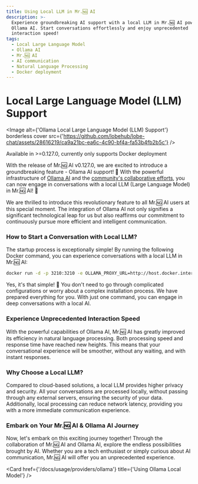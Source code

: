 ```yaml
---
title: Using Local LLM in Mr.🆖 AI
description: >-
  Experience groundbreaking AI support with a local LLM in Mr.🆖 AI powered by
  Ollama AI. Start conversations effortlessly and enjoy unprecedented
  interaction speed!
tags:
  - Local Large Language Model
  - Ollama AI
  - Mr.🆖 AI
  - AI communication
  - Natural Language Processing
  - Docker deployment
---
```


# Local Large Language Model (LLM) Support

<Image alt={'Ollama Local Large Language Model (LLM) Support'} borderless cover src={'https://github.com/lobehub/lobe-chat/assets/28616219/ca9a21bc-ea6c-4c90-bf4a-fa53b4fb2b5c'} />

<Callout>Available in >=0.127.0, currently only supports Docker deployment</Callout>

With the release of Mr.🆖 AI v0.127.0, we are excited to introduce a groundbreaking feature - Ollama AI support! 🤯 With the powerful infrastructure of [Ollama AI](https://ollama.ai/) and the [community's collaborative efforts](https://github.com/lobehub/lobe-chat/pull/1265), you can now engage in conversations with a local LLM (Large Language Model) in Mr.🆖 AI! 🤩

We are thrilled to introduce this revolutionary feature to all Mr.🆖 AI users at this special moment. The integration of Ollama AI not only signifies a significant technological leap for us but also reaffirms our commitment to continuously pursue more efficient and intelligent communication.

### How to Start a Conversation with Local LLM?

The startup process is exceptionally simple! By running the following Docker command, you can experience conversations with a local LLM in Mr.🆖 AI:

```bash
docker run -d -p 3210:3210 -e OLLAMA_PROXY_URL=http://host.docker.internal:11434/v1 lobehub/lobe-chat
```

Yes, it's that simple! 🤩 You don't need to go through complicated configurations or worry about a complex installation process. We have prepared everything for you. With just one command, you can engage in deep conversations with a local AI.

### Experience Unprecedented Interaction Speed

With the powerful capabilities of Ollama AI, Mr.🆖 AI has greatly improved its efficiency in natural language processing. Both processing speed and response time have reached new heights. This means that your conversational experience will be smoother, without any waiting, and with instant responses.

### Why Choose a Local LLM?

Compared to cloud-based solutions, a local LLM provides higher privacy and security. All your conversations are processed locally, without passing through any external servers, ensuring the security of your data. Additionally, local processing can reduce network latency, providing you with a more immediate communication experience.

### Embark on Your Mr.🆖 AI & Ollama AI Journey

Now, let's embark on this exciting journey together! Through the collaboration of Mr.🆖 AI and Ollama AI, explore the endless possibilities brought by AI. Whether you are a tech enthusiast or simply curious about AI communication, Mr.🆖 AI will offer you an unprecedented experience.

<Cards>
  <Card href={'/docs/usage/providers'} title={'Using Multiple Model Providers'} />

  <Card href={'/docs/usage/providers/ollama'} title={'Using Ollama Local Model'} />
</Cards>
